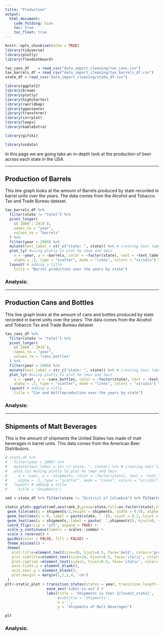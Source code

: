 ```yaml
---
title: "Production"
output: 
  html_document:
    code_folding: hide
    toc: true
    toc_float: true
---
```


```r
knitr::opts_chunk$set(echo = TRUE)
library(tidyverse)
library(plotly)
library(flexdashboard)

tax_cans_df    = read_csv("data_import_cleaning/tax_cans.csv")
tax_barrels_df = read_csv("data_import_cleaning/tax_barrels_df.csv")
state_df = read_csv("data_import_cleaning/state_df.csv")

library(ggplot2)
library(broom)
library(plotly)
library(highcharter)
library(rworldmap)
library(gganimate)
library(transformr)
library(corrplot)
library(leaps)
library(kableExtra)

library(gifski)

library(usdata)
```

In this page we are going take an in-depth look at the production of beer across each state in the USA. 

---

## Production of Barrels 
This line graph looks at the amount of Barrels produced by state recorded in barrel units over the years. The data comes from the Alcohol and Tobacco Tax and Trade Bureau dataset. 

```r
tax_barrels_df %>%
  filter(state != "total") %>%
  pivot_longer(
    c(`2008`:`2019`),
    names_to = "year",
    values_to = "barrels"
  ) %>%
  filter(year > 2009) %>%
  mutate(text_label = str_c("state: ", state)) %>% # creating text label 
  plot_ly( #using plotly to plot he tmax and tmin 
    x = ~year, y = ~barrels, color = ~factor(state), text = ~text_label,
    alpha = .5, type = "scatter", mode = "lines", colors = "viridis") %>%
  layout( # adding a title 
    title = "Barrel production over the years by state")
```

### Analysis: 

---


## Production Cans and Bottles
This line graph looks at the amount of cans and bottles produced by state recorded in barrel units over the years. The data comes from the Alcohol and Tobacco Tax and Trade Bureau dataset.

```r
tax_cans_df %>%
  filter(state != "total") %>%
  pivot_longer(
    c(`2008`:`2019`),
    names_to = "year",
    values_to = "cans_bottles"
  ) %>%
  filter(year > 2009) %>%
  mutate(text_label = str_c("state: ", state)) %>% # creating text label 
  plot_ly( #using plotly to plot he tmax and tmin 
    x = ~year, y = ~cans_bottles, color = ~factor(state), text = ~text_label,
    alpha = .5, type = "scatter", mode = "lines", colors = "viridis") %>%
  layout( # adding a title 
    title = "Can and Bottleproduction over the years by state")
```

### Analysis: 

--- 

## Shipments of Malt Beverages
This is the amount of shipments the United States has made of malt beverages in barrel units. This data comes from the American Beer Distributors. 

```r
# state_df %>%
#   filter(year > 2009) %>%
#   mutate(text_label = str_c("state: ", state)) %>% # creating text label 
#   plot_ly( #using plotly to plot he tmax and tmin 
#     x = ~year, y = ~shipments, color = ~factor(state), text = ~text_label,
#     alpha = .5, type = "scatter", mode = "lines", colors = "viridis") %>%
#   layout( # adding a title 
#     title = "Shipments")
```

```r

sm3 = state_df %>% filter(state != "District of Columbia") %>% filter(year > 2009)

static_plot<-ggplot(sm3,aes(rank_3,group=state,fill=as.factor(state),color=as.factor(state))) +
 geom_tile(aes(y = shipments/2,height = shipments, width = 0.9), alpha = 0.8, color = NA) +
 geom_text(aes(y = 0, label = paste(state, ' ')), vjust = 0.2, hjust = 1, size = 3.5) +
 geom_text(aes(y = shipments, label = paste(' ',shipments)), hjust=0, size = 3.5) +
 coord_flip(clip = 'off', expand = TRUE) +
 scale_y_continuous(labels = scales::comma) +
 scale_x_reverse() +
 guides(color = FALSE, fill = FALSE) +
 theme_minimal() +
 theme(
   plot.title=element_text(size=20, hjust=0.5, face='bold', colour='grey', vjust=-1),
   plot.subtitle=element_text(size=10, hjust=0.5, face='italic', color='grey'),
   plot.caption =element_text(size=1, hjust=0.5, face='italic', color='grey'),
   axis.ticks.y = element_blank(),
   axis.text.y = element_blank(),
   plot.margin = margin(1,1,1,4, 'cm')
 )
plt<-static_plot + transition_states(states = year, transition_length = 4, state_length = 1) +
                   ease_aes('cubic-in-out') +
                   labs(title = 'Shipments in Year {closest_state}',
                        #subtitle = 'Shipments',
                        x = '', 
                        y = 'Shipments of Malt Beverages')

plt

```

### Analysis: 
